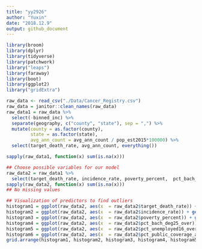 ```yaml
---
title: "yy2926"
author: "Yuxin"
date: "2018.12.9"
output: github_document
---
```


```r
library(broom)
library(dplyr)
library(tidyverse)
library(patchwork)
library("leaps")
library(faraway)
library(boot)
library(ggplot2)
library("gridExtra")
```

```r
raw_data <- read_csv("./Data/Cancer_Registry.csv")
raw_data = janitor::clean_names(raw_data)
raw_data1 = raw_data %>% 
  select(-binned_inc) %>% 
  separate(geography, c("county", "state"), sep = ",") %>% 
  mutate(county = as.factor(county), 
         state = as.factor(state),
         avg_ann_count = avg_ann_count / pop_est2015*100000) %>% 
  select(target_death_rate, avg_ann_count, everything())
```

```r
sapply(raw_data1, function(x) sum(is.na(x)))
```

```r
## Choose possible variables for our model
raw_data2 = raw_data1 %>% 
  select(target_death_rate, incidence_rate, poverty_percent,  pct_bach_deg25_over, pct_unemployed16_over, pct_public_coverage_alone)
sapply(raw_data2, function(x) sum(is.na(x)))
## No missing values
```

```r
## Visualization of predictors to find outliers
histogram1 = ggplot(raw_data2, aes(x  = raw_data2$target_death_rate)) + geom_histogram() + labs(title = "pct_target_death_rate")
histogram2 = ggplot(raw_data2, aes(x  = raw_data2$incidence_rate)) + geom_histogram() + labs(title = "pct_incidence_rate")
histogram3 = ggplot(raw_data2, aes(x  = raw_data2$poverty_percent)) + geom_histogram() + labs(title = "pct_poverty_percent")
histogram4 = ggplot(raw_data2, aes(x  = raw_data2$pct_bach_deg25_over)) + geom_histogram() + labs(title = "pct_pct_bach_deg25_over")
histogram5 = ggplot(raw_data2, aes(x  = raw_data2$pct_unemployed16_over)) + geom_histogram() + labs(title = "pct_unemployed16_over")
histogram6 = ggplot(raw_data2, aes(x  = raw_data2$pct_public_coverage_alone)) + geom_histogram() + labs(title = "pct_public_coverage_alone")
grid.arrange(histogram1, histogram2, histogram3, histogram4, histogram5,histogram6, ncol=2)
```